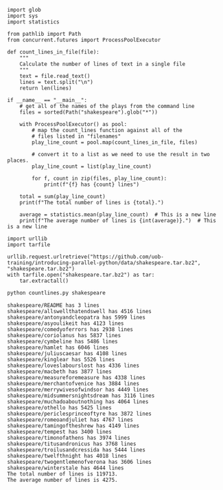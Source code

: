 ```.python
import glob
import sys
import statistics

from pathlib import Path
from concurrent.futures import ProcessPoolExecutor

def count_lines_in_file(file):
    """
    Calculate the number of lines of text in a single file
    """
    text = file.read_text()
    lines = text.split("\n")
    return len(lines)

if __name__ == "__main__":
    # get all of the names of the plays from the command line
    files = sorted(Path("shakespeare").glob("*"))

    with ProcessPoolExecutor() as pool:
        # map the count_lines function against all of the
        # files listed in "filenames"
        play_line_count = pool.map(count_lines_in_file, files)
        
        # convert it to a list as we need to use the result in two places.
        play_line_count = list(play_line_count)

        for f, count in zip(files, play_line_count):
            print(f"{f} has {count} lines")

    total = sum(play_line_count)
    print(f"The total number of lines is {total}.")

    average = statistics.mean(play_line_count)  # This is a new line
    print(f"The average number of lines is {int(average)}.")  # This is a new line
```




```.python
import urllib
import tarfile

urllib.request.urlretrieve("https://github.com/uob-training/introducing-parallel-python/data/shakespeare.tar.bz2", "shakespeare.tar.bz2")
with tarfile.open("shakespeare.tar.bz2") as tar:
    tar.extractall()
```


```bash
python countlines.py shakespeare
```

    shakespeare/README has 3 lines
    shakespeare/allswellthatendswell has 4516 lines
    shakespeare/antonyandcleopatra has 5999 lines
    shakespeare/asyoulikeit has 4123 lines
    shakespeare/comedyoferrors has 2938 lines
    shakespeare/coriolanus has 5837 lines
    shakespeare/cymbeline has 5486 lines
    shakespeare/hamlet has 6046 lines
    shakespeare/juliuscaesar has 4108 lines
    shakespeare/kinglear has 5526 lines
    shakespeare/loveslabourslost has 4336 lines
    shakespeare/macbeth has 3877 lines
    shakespeare/measureforemeasure has 4338 lines
    shakespeare/merchantofvenice has 3884 lines
    shakespeare/merrywivesofwindsor has 4449 lines
    shakespeare/midsummersnightsdream has 3116 lines
    shakespeare/muchadoaboutnothing has 4064 lines
    shakespeare/othello has 5425 lines
    shakespeare/periclesprinceoftyre has 3872 lines
    shakespeare/romeoandjuliet has 4767 lines
    shakespeare/tamingoftheshrew has 4149 lines
    shakespeare/tempest has 3400 lines
    shakespeare/timonofathens has 3974 lines
    shakespeare/titusandronicus has 3768 lines
    shakespeare/troilusandcressida has 5444 lines
    shakespeare/twelfthnight has 4018 lines
    shakespeare/twogentlemenofverona has 3606 lines
    shakespeare/winterstale has 4644 lines
    The total number of lines is 119713.
    The average number of lines is 4275.

